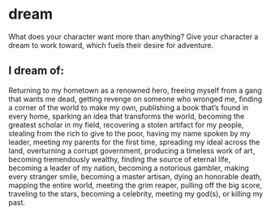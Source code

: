 # dream
What does your character want
more than anything? Give your
character a dream to work toward,
which fuels their desire for
adventure.

## I dream of:
Returning to my hometown as a
renowned hero, freeing myself
from a gang that wants me dead,
getting revenge on someone who
wronged me, finding a corner of the
world to make my own, publishing
a book that’s found in every home,
sparking an idea that transforms
the world, becoming the greatest
scholar in my field, recovering
a stolen artifact for my people,
stealing from the rich to give to
the poor, having my name spoken
by my leader, meeting my parents
for the first time, spreading my
ideal across the land, overturning
a corrupt government, producing
a timeless work of art, becoming
tremendously wealthy, finding the
source of eternal life, becoming a
leader of my nation, becoming a
notorious gambler, making every
stranger smile, becoming a master
artisan, dying an honorable death,
mapping the entire world, meeting
the grim reaper, pulling off the
big score, traveling to the stars,
becoming a celebrity, meeting my
god(s), or killing my past.